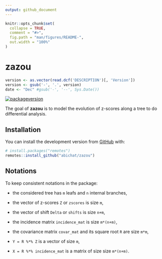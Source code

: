 ```yaml
---
output: github_document
---
```


<!-- README.md is generated from README.Rmd. Please edit that file -->

```r
knitr::opts_chunk$set(
  collapse = TRUE,
  comment = "#>",
  fig.path = "man/figures/README-",
  out.width = "100%"
)
```

# zazou

```r
version <- as.vector(read.dcf('DESCRIPTION')[, 'Version'])                                                      
version <- gsub('-', '.', version)   
date <- "Dec" #gsub('-', '--', Sys.Date())
```

<!-- badges: start -->
<!-- [![Last-changedate](https://img.shields.io/badge/Last%20change-`r date`-yellowgreen.svg)]() -->
[![packageversion](https://img.shields.io/badge/Package%20version-`r version`-orange.svg)]()
<!-- badges: end -->

The goal of __zazou__ is to model the evolution of z-scores along a tree to do differential analysis.

## Installation

You can install the development version from [GitHub](https://github.com/) with:

``` r
# install.packages("remotes")
remotes::install_github("abichat/zazou")
```

## Notations

To keep consistent notations in the package: 

- the considered tree has `m` leafs and `n` internal branches,

- the vector of z-scores `Z` or `zscores` is size `m`,

- the vector of shift `Delta` or `shifts` is size `n+m`,

- the incidence matrix `incidence_mat`  is size `m*(n+m)`,
  
- the covariance matrix `covar_mat` and its square root `R` are size `m*m`,

- `Y = R %*% Z` is a vector of size `m`,

- `X = R %*% incidence_mat` is a matrix of size size `m*(n+m)`.  
